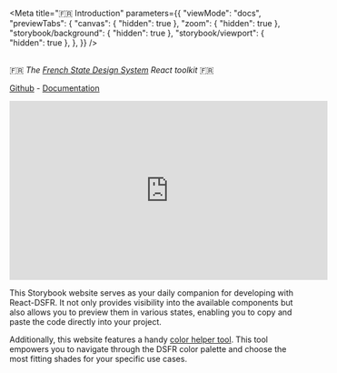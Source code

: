 
<Meta
    title="🇫🇷 Introduction" 
    parameters={{
        "viewMode": "docs",
        "previewTabs": {
            "canvas": { "hidden": true },
            "zoom": { "hidden": true },
            "storybook/background": { "hidden": true },
            "storybook/viewport": { "hidden": true },
        },
    }}
/>

<div style={{ "margin": "0 auto", "maxWidth": "700px", "textAlign": "center" }}>
<div style={{ "display": "flex", "justifyContent": "center" }}>
<RotatingLogo style={{ "width": 250 }} />
</div>
<br/>
🇫🇷 <i>The <a href="https://www.systeme-de-design.gouv.fr/">French State Design System</a> React toolkit</i> 🇫🇷 
<br/>

[Github](https://github.com/codegouvfr/react-dsfr) - [Documentation](https://react-dsfr.codegouv.studio/)

<iframe width="560" height="315" src="https://www.youtube.com/embed/5q88JgXUAY4" title="YouTube video player" frameborder="0" allow="accelerometer; autoplay; clipboard-write; encrypted-media; gyroscope; picture-in-picture; web-share" allowfullscreen></iframe>

<br/>

This Storybook website serves as your daily companion for developing with React-DSFR. 
It not only provides visibility into the available components but also allows you to preview them in various states, 
enabling you to copy and paste the code directly into your project. 

Additionally, this website features a handy [color helper tool](/?path=/docs/%F0%9F%8E%A8-color-helper--page). 
This tool empowers you to navigate through the DSFR color palette and choose the most fitting shades for your specific use cases.  

</div>
